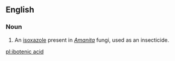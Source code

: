 ==English==

===Noun===
{{en-noun|-|head=[[ibotenic]] [[acid]]}}

# {{context|biochemistry|lang=en}} An [[isoxazole]] present in ''[[Amanita]]'' fungi, used as an insecticide.

[[pl:ibotenic acid]]